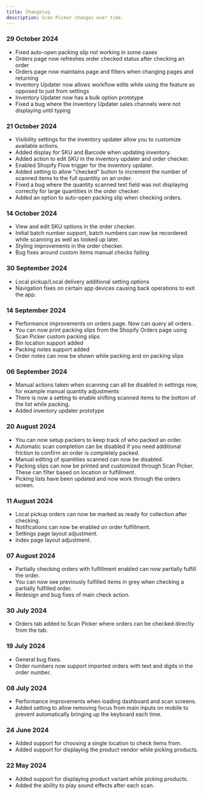 ```yaml
---
title: Changelog
description: Scan Picker changes over time.
---
```


### 29 October 2024
* Fixed auto-open packing slip not working in some cases
* Orders page now refreshes order checked status after checking an order
* Orders page now maintains page and filters when changing pages and returning
* Inventory Updater now allows workflow edits while using the feature as opposed to just from settings
* Inventory Updater now has a bulk option prototype
* Fixed a bug where the Inventory Updater sales channels were not displaying until typing

### 21 October 2024
* Visibility settings for the inventory updater allow you to customize available actions.
* Added display for SKU and Barcode when updating inventory.
* Added action to edit SKU in the inventory updater and order checker.
* Enabled Shopify Flow trigger for the inventory updater.
* Added setting to allow "checked" button to increment the number of scanned items to the full quantitiy on an order.
* Fixed a bug where the quantity scanned text field was not displaying correctly for large quantities in the order checker.
* Added an option to auto-open packing slip when checking orders.

### 14 October 2024
* View and edit SKU options in the order checker.
* Initial batch number support, batch numbers can now be recordered while scanning as well as looked up later.
* Styling improvements in the order checker.
* Bug fixes around custom items manual checks failing

### 30 September 2024
* Local pickup/Local delivery additional setting options
* Navigation fixes on certain app devices causing back operations to exit the app.

### 14 September 2024
* Performance improvements on orders page. Now can query all orders.
* You can now print packing slips from the Shopify Orders page using Scan Picker custom packing slips
* Bin location support added
* Packing notes support added
* Order notes can now be shown while packing and on packing slips

### 06 September 2024
* Manual actions taken when scanning can all be disabled in settings now, for example manual quantity adjustments
* There is now a setting to enable shifting scanned items to the bottom of the list while packing.
* Added inventory updater prototype

### 20 August 2024
* You can now setup packers to keep track of who packed an order.
* Automatic scan completion can be disabled if you need additional friction to confirm an order is completely packed.
* Manual editing of quantities scanned can now be disabled.
* Packing slips can now be printed and customized through Scan Picker. These can filter based on location or fulfillment.
* Picking lists have been updated and now work through the orders screen.

### 11 August 2024
* Local pickup orders can now be marked as ready for collection after checking.
* Notifications can now be enabled on order fulfillment.
* Settings page layout adjustment.
* Index page layout adjustment.

### 07 August 2024
* Partially checking orders with fulfillment enabled can now partially fulfill the order.
* You can now see previously fulfilled items in grey when checking a partially fulfilled order.
* Redesign and bug fixes of main check action.

### 30 July 2024
* Orders tab added to Scan Picker where orders can be checked directly from the tab.

### 19 July 2024

* General bug fixes.
* Order numbers now support imported orders with text and digits in the order number.

### 08 July 2024

* Performance improvements when loading dashboard and scan screens.
* Added setting to allow removing focus from main inputs on mobile to prevent automatically bringing up the keyboard each time.

### 24 June 2024

* Added support for choosing a single location to check items from.
* Added support for displaying the product vendor while picking products.

### 22 May 2024

* Added support for displaying product variant while picking products.
* Added the ability to play sound effects after each scan.




